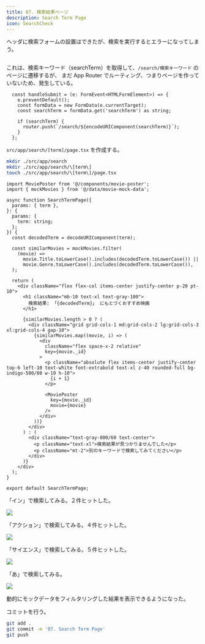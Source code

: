 ```yaml
---
title: 07. 検索結果ページ
description: Search Term Page
icon: SearchCheck
---
```


ヘッダに検索フォームの設置はできたが、検索を実行するとエラーになってしまう。

<img
  src="/02-hands-on/02-movie-recommendations-app/07_search_term_page/search_but_not_found_page.webp"
  alt=""
/>

これは、検索キーワード（searchTerm）を取得して、`/search/検索キーワード` のページに遷移するが、
まだ App Router でルーティング、つまりページを作っていないため、発生している。

```tsx title="SearchInput コンポーネントの handleSubmit() 関数（抜粋）"
  const handleSubmit = (e: FormEvent<HTMLFormElement>) => {
    e.preventDefault();
    const formData = new FormData(e.currentTarget);
    const searchTerm = formData.get('searchTerm') as string;

    if (searchTerm) {
      router.push(`/search/${encodeURIComponent(searchTerm)}`);
    }
  };
```

`src/app/search/[term]/page.tsx` を作成する。

```bash title="Terminal"
mkdir ./src/app/search
mkdir ./src/app/search/\[term\]
touch ./src/app/search/\[term\]/page.tsx
```

```tsx title="src/app/search/[term]/page.tsx"
import MoviePoster from '@/components/movie-poster';
import { mockMovies } from '@/data/movie-mock-data';

async function SearchTermPage({
  params: { term },
}: {
  params: {
    term: string;
  };
}) {
  const decodedTerm = decodeURIComponent(term);

  const similarMovies = mockMovies.filter(
    (movie) =>
      movie.Title.toLowerCase().includes(decodedTerm.toLowerCase()) ||
      movie.Genre.toLowerCase().includes(decodedTerm.toLowerCase()),
  );

  return (
    <div className="flex flex-col items-center justify-center p-20 pt-10">
      <h1 className="mb-10 text-xl text-gray-100">
        検索結果: 「{decodedTerm}」 にもとづくおすすめ映画
      </h1>

      {similarMovies.length > 0 ? (
        <div className="grid grid-cols-1 md:grid-cols-2 lg:grid-cols-3 xl:grid-cols-4 gap-10">
          {similarMovies.map((movie, i) => (
            <div
              className="flex space-x-2 relative"
              key={movie._id}
            >
              <p className="absolute flex items-center justify-center top-6 left-10 text-white font-extrabold text-xl z-40 rounded-full bg-indigo-500/80 w-10 h-10">
                {i + 1}
              </p>

              <MoviePoster
                key={movie._id}
                movie={movie}
              />
            </div>
          ))}
        </div>
      ) : (
        <div className="text-gray-800/60 text-center">
          <p className="text-xl">検索結果が見つかりませんでした</p>
          <p className="mt-2">別のキーワードで検索してみてください</p>
        </div>
      )}
    </div>
  );
}

export default SearchTermPage;
```

「イン」で検索してみる。２件ヒットした。

![](/02-hands-on/02-movie-recommendations-app/07_search_term_page/search_term_with_in.png)

「アクション」で検索してみる。４件ヒットした。

![](/02-hands-on/02-movie-recommendations-app/07_search_term_page/search_term_with_action.png)

「サイエンス」で検索してみる。５件ヒットした。

![](/02-hands-on/02-movie-recommendations-app/07_search_term_page/search_term_with_science.png)

「あ」で検索してみる。

![](/02-hands-on/02-movie-recommendations-app/07_search_term_page/search_term_with_japanese_a.png)

動的にモックデータをフィルタリングした結果を表示できるようになった。

コミットを行う。

```bash title="Terminal"
git add .
git commit -m '07. Search Term Page'
git push
```
